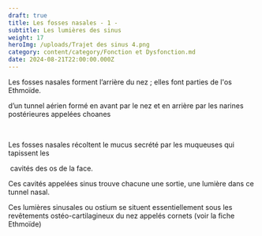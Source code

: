 ```yaml
---
draft: true
title: Les fosses nasales - 1 -
subtitle: Les lumières des sinus
weight: 17
heroImg: /uploads/Trajet des sinus 4.png
category: content/category/Fonction et Dysfonction.md
date: 2024-08-21T22:00:00.000Z
---
```


Les fosses nasales forment l’arrière du nez ; elles font parties de l'os Ethmoïde.

<ImagesHeight src="/uploads/Tunnel nasal 4.png" title="Tunnel aérien" height={295} />

d’un tunnel aérien formé en avant par le nez et en arrière par les narines postérieures appelées choanes

 

Les fosses nasales récoltent le mucus secrété par les muqueuses qui tapissent les

 cavités des os de la face.

Ces cavités appelées sinus trouve chacune une sortie, une lumière dans ce tunnel nasal.

Ces lumières sinusales ou ostium se situent essentiellement sous les revêtements ostéo-cartilagineux du nez appelés cornets (voir la fiche Ethmoïde)
